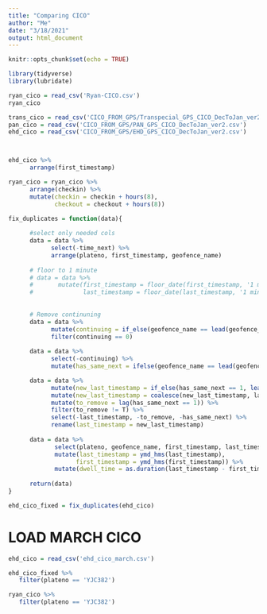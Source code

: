 ```yaml
---
title: "Comparing CICO"
author: "Me"
date: "3/18/2021"
output: html_document
---
```


```r
knitr::opts_chunk$set(echo = TRUE)
```

```r
library(tidyverse)
library(lubridate)
```

```r
ryan_cico = read_csv('Ryan-CICO.csv')
ryan_cico
```

```r
trans_cico = read_csv('CICO_FROM_GPS/Transpecial_GPS_CICO_DecToJan_ver2.csv')
pan_cico = read_csv('CICO_FROM_GPS/PAN_GPS_CICO_DecToJan_ver2.csv')
ehd_cico = read_csv('CICO_FROM_GPS/EHD_GPS_CICO_DecToJan_ver2.csv')



ehd_cico %>%
      arrange(first_timestamp)
```

```r
ryan_cico = ryan_cico %>%
      arrange(checkin) %>%
      mutate(checkin = checkin + hours(8), 
             checkout = checkout + hours(8))
```

```r

fix_duplicates = function(data){
      
      #select only needed cols
      data = data %>%
            select(-time_next) %>%
            arrange(plateno, first_timestamp, geofence_name)
      
      # floor to 1 minute
      # data = data %>%
      #       mutate(first_timestamp = floor_date(first_timestamp, '1 minute'),
      #              last_timestamp = floor_date(last_timestamp, '1 minute'))
      
      
      # Remove continuning
      data = data %>%
            mutate(continuing = if_else(geofence_name == lead(geofence_name) & geofence_name == lag(geofence_name), 1, 0))%>%
            filter(continuing == 0)
      
      data = data %>%
            select(-continuing) %>%
            mutate(has_same_next = ifelse(geofence_name == lead(geofence_name), 1, 0))

      data = data %>%
            mutate(new_last_timestamp = if_else(has_same_next == 1, lead(last_timestamp), last_timestamp)) %>%
            mutate(new_last_timestamp = coalesce(new_last_timestamp, last_timestamp)) %>%
            mutate(to_remove = lag(has_same_next == 1)) %>%
            filter(to_remove != T) %>%
            select(-last_timestamp, -to_remove, -has_same_next) %>%
            rename(last_timestamp = new_last_timestamp)
      
      data = data %>%
             select(plateno, geofence_name, first_timestamp, last_timestamp) %>%
             mutate(last_timestamp = ymd_hms(last_timestamp),
                   first_timestamp = ymd_hms(first_timestamp)) %>%
             mutate(dwell_time = as.duration(last_timestamp - first_timestamp))
            
      return(data)
}

ehd_cico_fixed = fix_duplicates(ehd_cico)
```


# LOAD MARCH CICO

```r
ehd_cico = read_csv('ehd_cico_march.csv')
```


```r
ehd_cico_fixed %>%
   filter(plateno == 'YJC382')
```

```r
ryan_cico %>%
   filter(plateno == 'YJC382')
```


